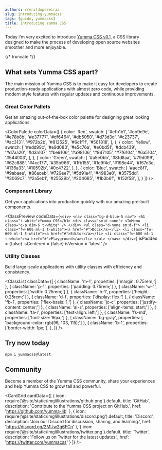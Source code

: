 ```yaml
---
authors: rrenildopereiraa
slug: introducing-yummacss
tags: [guide, yummacss]
title: Introducing Yumma CSS
---
```



Today I'm very excited to introduce [Yumma CSS v0.1](https://github.com/yumma-lib/yumma-css/releases/tag/v0.0.1), a CSS library designed to make the process of developing open source websites smoother and more enjoyable.

{/* truncate */}

## What sets Yumma CSS apart?

The main mission of Yumma CSS is to make it easy for developers to create production-ready applications with almost zero code, while providing modern style features with regular updates and continuous improvements.

### Great Color Pallets

Get an amazing out-of-the-box color palette for designing great looking applications.

<ColorPalette
  colorData={[
    {
      color: 'Red',
      swatch: [
        '#efb1b1', '#eb9e9e', '#e78b8b', '#e37777', '#df6464', '#db5050', '#d73d3d', '#c23737', '#ac3131', '#972b2b', '#812525', '#6c1f1f', '#561818',
      ],
    },
    {
      color: 'Yellow',
      swatch: [
        '#edd99c', '#e9d083', '#e5c76a', '#e0bd51', '#dcb439', '#d7aa20', '#d3a107', '#be9106', '#a98106', '#947105', '#7f6104', '#6a5104', '#544003',
      ],
    },
    {
      color: 'Green',
      swatch: [
        '#a5e0bb', '#8fd8aa', '#79d099', '#62c888', '#4cc177', '#35b966', '#1fb155', '#1c9f4d', '#198e44', '#167c3c', '#136a33', '#10592b', '#0c4722',
      ],
    },
    {
      color: 'Blue',
      swatch: [
        '#aec8f1', '#9abaee', '#86aceb', '#729ee7', '#5d91e4', '#4983e0', '#3575dd', '#3069c7', '#2a5eb1', '#25529b', '#204685', '#1b3b6f', '#152f58',
      ],
    }
  ]}
/>

### Component Library

Get your applications into production quickly with our amazing pre-built components.

<ClassPreview
  codeData={`
    <div>
      <nav class="bg-d-blue-5 nav">
        <h1 class="t-white">Yumma CSS</h1>
        <div class="sm:d-none">
          <IoMenu class="c-p dim-6 t-white" />
        </div>
        <ul class="d-none sm:d-f">
          <li class="fw-600 ml-1 t-white"><a href="#">Docs</a></li>
          <li class="fw-600 ml-1 t-white"><a href="#">Editor</a></li>
          <li class="fw-600 ml-1 t-white"><a href="#">Playground</a></li>
        </ul>
      </nav>
    </div>
  `}
  isPadded = {false}
  isCentered = {false}
  isVersion = 'latest'
/>

### Utility Classes

Build large-scale applications with utility classes with efficiency and consistency.

<ClassList
  classData={[
    {
      className: 'm-1',
      properties: ['margin: 0.75rem;']
    },
    {
      className: 'p-1',
      properties: ['padding: 0.75rem;']
    },
    {
      className: 'w-1',
      properties: ['width: 0.25rem;']
    },
    {
      className: 'h-1',
      properties: ['height: 0.25rem;']
    },
    {
      className: 'd-f',
      properties: ['display: flex;']
    },
    {
      className: 'fb-1',
      properties: ['flex-basis: 1;']
    },
    {
      className: 'jc-c',
      properties: ['justify-content: center;']
    },
    {
      className: 'ai-s',
      properties: ['align-items: start;']
    },
    {
      className: 'ta-l',
      properties: ['text-align: left;']
    },
    {
      className: 'fs-md',
      properties: ['font-size: 16px;']
    },
    {
      className: 'bg-gray',
      properties: [ 'background-color: rgb(96, 103, 115);']
    },
    {
      className: 'b-1',
      properties: ['border-width: 1px;'],
    },
  ]}
/>

## Try now today

```bash
npm i yummacss@latest
```

## Community

Become a member of the Yumma CSS community, share your experiences and help Yumma CSS to grow tall and powerful.

<CardGrid
 cardData={[
    {
      icon: require('@site/static/img/illustrations/github.png').default,
      title: 'GitHub',
      description: 'Contribute to the Yumma CSS project on GitHub.',
      href: 'https://github.com/yumma-lib'
    },
    {
      icon: require('@site/static/img/illustrations/discord.png').default,
      title: 'Discord',
      description: 'Join our Discord for discussion, sharing, and learning.',
      href: 'https://discord.gg/2MUw2g6FCn'
    },
    {
      icon: require('@site/static/img/illustrations/twitter.png').default,
      title: 'Twitter',
      description: 'Follow us on Twitter for the latest updates.',
      href: 'https://twitter.com/yummacss'
    }
 ]}
/>